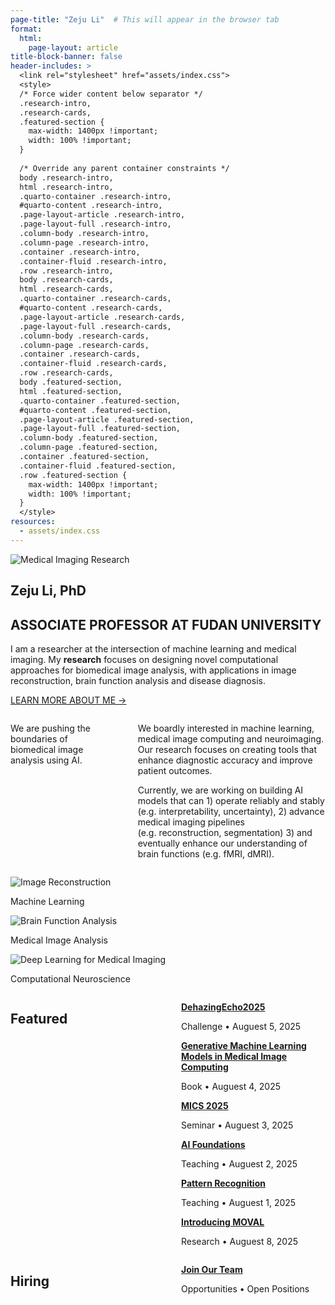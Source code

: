 ```yaml
---
page-title: "Zeju Li"  # This will appear in the browser tab
format:
  html:
    page-layout: article
title-block-banner: false
header-includes: >
  <link rel="stylesheet" href="assets/index.css">
  <style>
  /* Force wider content below separator */
  .research-intro,
  .research-cards,
  .featured-section {
    max-width: 1400px !important;
    width: 100% !important;
  }
  
  /* Override any parent container constraints */
  body .research-intro,
  html .research-intro,
  .quarto-container .research-intro,
  #quarto-content .research-intro,
  .page-layout-article .research-intro,
  .page-layout-full .research-intro,
  .column-body .research-intro,
  .column-page .research-intro,
  .container .research-intro,
  .container-fluid .research-intro,
  .row .research-intro,
  body .research-cards,
  html .research-cards,
  .quarto-container .research-cards,
  #quarto-content .research-cards,
  .page-layout-article .research-cards,
  .page-layout-full .research-cards,
  .column-body .research-cards,
  .column-page .research-cards,
  .container .research-cards,
  .container-fluid .research-cards,
  .row .research-cards,
  body .featured-section,
  html .featured-section,
  .quarto-container .featured-section,
  #quarto-content .featured-section,
  .page-layout-article .featured-section,
  .page-layout-full .featured-section,
  .column-body .featured-section,
  .column-page .featured-section,
  .container .featured-section,
  .container-fluid .featured-section,
  .row .featured-section {
    max-width: 1400px !important;
    width: 100% !important;
  }
  </style>
resources:
  - assets/index.css
---
```


::: {.hero-banner}
<img src="assets/zerojump/img/medicalimaging.png" class="banner-image" alt="Medical Imaging Research">
:::

::: {.hero-content-center}

# Zeju Li, PhD {.text-center}

## ASSOCIATE PROFESSOR AT FUDAN UNIVERSITY {.text-center}

::: {.research-description}
I am a researcher at the intersection of machine learning and medical imaging. My **research** focuses on designing novel computational approaches for biomedical image analysis, with applications in image reconstruction, brain function analysis and disease diagnosis.
:::

::: {.cta-section}
[LEARN MORE ABOUT ME →](/about){.hero-link}
:::

:::

::: {.column-screen .section-separator}
:::

::: {.column-screen}


::: {.research-intro}
::: {.columns}

::: {.column width="30%"}
We are pushing the boundaries of biomedical image analysis using AI.
:::

::: {.column width="5%"}
:::

::: {.column width="65%"}
We boardly interested in machine learning, medical image computing and neuroimaging. Our research focuses on creating tools that enhance diagnostic accuracy and improve patient outcomes. 

Currently, we are working on building AI models that can 1) operate reliably and stably (e.g. interpretability, uncertainty), 2) advance medical imaging pipelines (e.g. reconstruction, segmentation) 3) and eventually enhance our understanding of brain functions (e.g. fMRI, dMRI).
:::

:::
:::

::: {.research-cards}

::: {.research-card .card-3}
<img src="assets/zerojump/img/Slide3.png" class="card-image" alt="Image Reconstruction">

<p>Machine Learning</p>
:::

::: {.research-card .card-2}
<img src="assets/zerojump/img/Slide2.png" class="card-image" alt="Brain Function Analysis">

<p>Medical Image Analysis</p>
:::

::: {.research-card .card-1}
<img src="assets/zerojump/img/Slide1.png" class="card-image" alt="Deep Learning for Medical Imaging">

<p>Computational Neuroscience</p>
:::

:::

::: {.featured-section}

::: {.columns}

::: {.column width="30%"}
## Featured
:::

::: {.column width="20%"}
:::

::: {.column width="50%"}
::: {.featured-items}

::: {.featured-item}
[**DehazingEcho2025**](/news/2025-08-08-MICCAI2025/){.featured-link}

::: {.featured-meta}
[Challenge]{.featured-type} • Auguest 5, 2025
:::
:::

::: {.featured-item}
[**Generative Machine Learning Models in Medical Image Computing**](/news/2025-08-08-GenAI-Book/){.featured-link}

::: {.featured-meta}
[Book]{.featured-type} • Auguest 4, 2025
:::
:::


::: {.featured-item}
[**MICS 2025**](/news//news/2025-08-08-MICS/){.featured-link}

::: {.featured-meta}
[Seminar]{.featured-type} • Auguest 3, 2025
:::
:::

::: {.featured-item}
[**AI Foundations**](/teaching/2025-08-08-AI/){.featured-link}

::: {.featured-meta}
[Teaching]{.featured-type} • Auguest 2, 2025
:::
:::

::: {.featured-item}
[**Pattern Recognition**](/teaching/2025-08-08-Pattern Recognition/){.featured-link}

::: {.featured-meta}
[Teaching]{.featured-type} • Auguest 1, 2025
:::
:::

::: {.featured-item}
[**Introducing MOVAL**](/moval.html){.featured-link}

::: {.featured-meta}
[Research]{.featured-type} • Auguest 8, 2025
:::
:::



:::
:::

:::

:::

::: {.hiring-section}

::: {.columns}

::: {.column width="30%"}
## Hiring
:::

::: {.column width="20%"}
:::

::: {.column width="50%"}
::: {.hiring-items}

::: {.hiring-item}
[**Join Our Team**](/hiring.html){.hiring-link}

::: {.hiring-meta}
[Opportunities]{.hiring-type} • Open Positions
:::
:::

:::
:::

:::

:::
:::